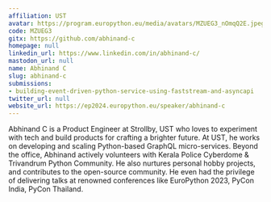 ```yaml
---
affiliation: UST
avatar: https://program.europython.eu/media/avatars/MZUEG3_nOmqQ2E.jpeg
code: MZUEG3
gitx: https://github.com/abhinand-c
homepage: null
linkedin_url: https://www.linkedin.com/in/abhinand-c/
mastodon_url: null
name: Abhinand C
slug: abhinand-c
submissions:
- building-event-driven-python-service-using-faststream-and-asyncapi
twitter_url: null
website_url: https://ep2024.europython.eu/speaker/abhinand-c
---
```


Abhinand C is a Product Engineer at Strollby, UST who loves to experiment with tech and build products for crafting a brighter future. At UST, he works on developing and scaling Python-based GraphQL micro-services.
Beyond the office, Abhinand actively volunteers with Kerala Police Cyberdome & Trivandrum Python Community. He also nurtures personal hobby projects, and contributes to the open-source community. He even had the privilege of delivering talks at renowned conferences like EuroPython 2023, PyCon India, PyCon Thailand.
